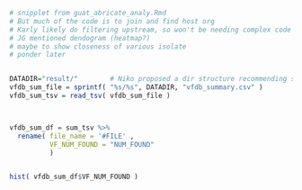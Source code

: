 ```r

# snipplet from guat_abricate_analy.Rmd
# But much of the code is to join and find host org
# Karly likely do filtering upstream, so won't be needing complex code here
# JG mentioned dendogram (heatmap?)
# maybe to show closeness of various isolate
# ponder later


DATADIR="result/"        # Niko proposed a dir structure recommending storing key output in result folder
vfdb_sum_file = sprintf( "%s/%s", DATADIR, "vfdb_summary.csv" )
vfdb_sum_tsv = read_tsv( vfdb_sum_file ) 



vfdb_sum_df = sum_tsv %>% 
  rename( file_name = '#FILE' ,
          VF_NUM_FOUND = "NUM_FOUND"
          )


hist( vfdb_sum_df$VF_NUM_FOUND )


```
